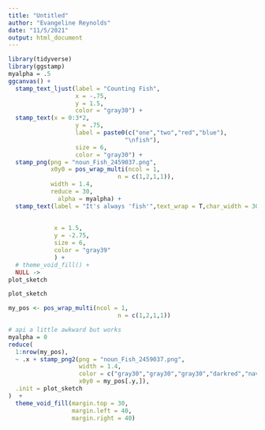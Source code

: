 ```yaml
---
title: "Untitled"
author: "Evangeline Reynolds"
date: "11/5/2021"
output: html_document
---
```


```r
library(tidyverse)
library(ggstamp)
myalpha = .5
ggcanvas() + 
  stamp_text_ljust(label = "Counting Fish",
                   x = -.75,
                   y = 1.5,
                   color = "gray30") +
  stamp_text(x = 0:3*2,
                   y = .75,
                   label = paste0(c("one","two","red","blue"), 
                                 "\nfish"),
                   size = 6,
                   color = "gray30") +
  stamp_png(png = "noun_Fish_2459037.png", 
            x0y0 = pos_wrap_multi(ncol = 1, 
                               n = c(1,2,1,1)),
            width = 1.4,
            reduce = 30,
              alpha = myalpha) + 
  stamp_text(label = "It's always 'fish'",text_wrap = T,char_width = 30,
              
              
             x = 1.5,
             y = -2.75,
             size = 6,
             color = "gray39"
             ) +
  # theme_void_fill() +
  NULL ->
plot_sketch

plot_sketch
```


```r
my_pos <- pos_wrap_multi(ncol = 1, 
                               n = c(1,2,1,1))

# api a little awkward but works
myalpha = 0 
reduce(
  1:nrow(my_pos),
  ~ .x + stamp_png2(png = "noun_Fish_2459037.png", 
                    width = 1.4,
                    color = c("gray30","gray30","gray30","darkred","navy")[.y],
                    x0y0 = my_pos[.y,]),
  .init = plot_sketch
)  + 
  theme_void_fill(margin.top = 30,
                  margin.left = 40,
                  margin.right = 40) 
```

